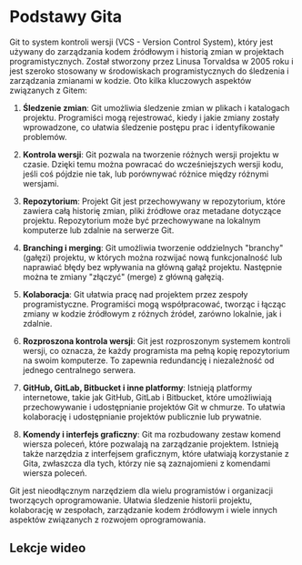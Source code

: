 
# Podstawy Gita

Git to system kontroli wersji (VCS - Version Control System), który jest używany do zarządzania kodem źródłowym i historią zmian w projektach programistycznych. Został stworzony przez Linusa Torvaldsa w 2005 roku i jest szeroko stosowany w środowiskach programistycznych do śledzenia i zarządzania zmianami w kodzie. Oto kilka kluczowych aspektów związanych z Gitem:

1. **Śledzenie zmian**: Git umożliwia śledzenie zmian w plikach i katalogach projektu. Programiści mogą rejestrować, kiedy i jakie zmiany zostały wprowadzone, co ułatwia śledzenie postępu prac i identyfikowanie problemów.

2. **Kontrola wersji**: Git pozwala na tworzenie różnych wersji projektu w czasie. Dzięki temu można powracać do wcześniejszych wersji kodu, jeśli coś pójdzie nie tak, lub porównywać różnice między różnymi wersjami.

3. **Repozytorium**: Projekt Git jest przechowywany w repozytorium, które zawiera całą historię zmian, pliki źródłowe oraz metadane dotyczące projektu. Repozytorium może być przechowywane na lokalnym komputerze lub zdalnie na serwerze Git.

4. **Branching i merging**: Git umożliwia tworzenie oddzielnych "branchy" (gałęzi) projektu, w których można rozwijać nową funkcjonalność lub naprawiać błędy bez wpływania na główną gałąź projektu. Następnie można te zmiany "złączyć" (merge) z główną gałęzią.

5. **Kolaboracja**: Git ułatwia pracę nad projektem przez zespoły programistyczne. Programiści mogą współpracować, tworząc i łącząc zmiany w kodzie źródłowym z różnych źródeł, zarówno lokalnie, jak i zdalnie.

6. **Rozproszona kontrola wersji**: Git jest rozproszonym systemem kontroli wersji, co oznacza, że ​​każdy programista ma pełną kopię repozytorium na swoim komputerze. To zapewnia redundancję i niezależność od jednego centralnego serwera.

7. **GitHub, GitLab, Bitbucket i inne platformy**: Istnieją platformy internetowe, takie jak GitHub, GitLab i Bitbucket, które umożliwiają przechowywanie i udostępnianie projektów Git w chmurze. To ułatwia kolaborację i udostępnianie projektów publicznie lub prywatnie.

8. **Komendy i interfejs graficzny**: Git ma rozbudowany zestaw komend wiersza poleceń, które pozwalają na zarządzanie projektem. Istnieją także narzędzia z interfejsem graficznym, które ułatwiają korzystanie z Gita, zwłaszcza dla tych, którzy nie są zaznajomieni z komendami wiersza poleceń.

Git jest nieodłącznym narzędziem dla wielu programistów i organizacji tworzących oprogramowanie. Ułatwia śledzenie historii projektu, kolaborację w zespołach, zarządzanie kodem źródłowym i wiele innych aspektów związanych z rozwojem oprogramowania.

## Lekcje wideo

<DocCardList />
